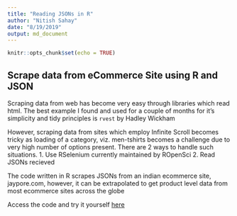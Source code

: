 ```yaml
---
title: "Reading JSONs in R"
author: "Nitish Sahay"
date: "8/19/2019"
output: md_document
---
```


```r
knitr::opts_chunk$set(echo = TRUE)
```

## Scrape data from eCommerce Site using R and JSON
Scraping data from web has become very easy through libraries which read html. The best example I found and used for a couple of months for it's simplicity and tidy principles is `rvest` by Hadley Wickham

However, scraping data from sites which employ Infinite Scroll becomes tricky as loading of a category, viz. men-tshirts becomes a challenge due to very high number of options present. There are 2 ways to handle such situations. 
    1. Use RSelenium currently maintained by ROpenSci
    2. Read JSONs recieved

The code written in R scrapes JSONs from an indian ecommerce site, jaypore.com, however, it can be extrapolated to get product level data from most ecommerce sites across the globe

Access the code and try it yourself [here](https://github.com/nitishsahay023/webScrapeJson)
